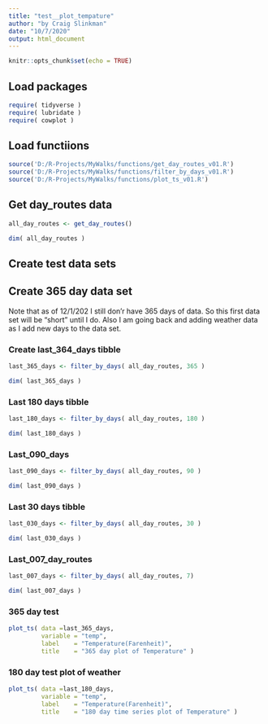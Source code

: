 ```yaml
---
title: "test__plot_tempature"
author: "by Craig Slinkman"
date: "10/7/2020"
output: html_document
---
```


```r
knitr::opts_chunk$set(echo = TRUE)
```

## Load packages

```r
require( tidyverse )
require( lubridate )
require( cowplot )
```
## Load functiions

```r
source('D:/R-Projects/MyWalks/functions/get_day_routes_v01.R')
source('D:/R-Projects/MyWalks/functions/filter_by_days_v01.R')
source('D:/R-Projects/MyWalks/functions/plot_ts_v01.R')
```

## Get day_routes data

```r
all_day_routes <- get_day_routes()

dim( all_day_routes )
```


## Create test data sets


## Create 365 day data set

Note that as of 12/1/202 I still don'r have 365 days of data.  So this first data set will be "short" until I do.  Also I am going back and adding weather data as I add new days to the data set.  

### Create last_364_days tibble

```r
last_365_days <- filter_by_days( all_day_routes, 365 )

dim( last_365_days )
```

### Last 180 days tibble

```r
last_180_days <- filter_by_days( all_day_routes, 180 )

dim( last_180_days )
```


### Last_090_days

```r
last_090_days <- filter_by_days( all_day_routes, 90 )

dim( last_090_days )

```

### Last 30 days tibble

```r
last_030_days <- filter_by_days( all_day_routes, 30 )

dim( last_030_days )
```


### Last_007_day_routes

```r
last_007_days <- filter_by_days( all_day_routes, 7)

dim( last_007_days )
```


### 365 day test

```r

plot_ts( data =last_365_days,
         variable = "temp",
         label    = "Temperature(Farenheit)",
         title    = "365 day plot of Temperature" )

```

### 180 day test plot of weather

```r
plot_ts( data =last_180_days,
         variable = "temp",
         label    = "Temperature(Farenheit)",
         title    = "180 day time series plot of Temperature" )

```

